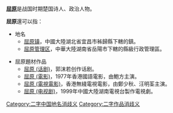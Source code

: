 '''[[屈原|屈原]]'''是战国时期楚国诗人、政治人物。

'''屈原'''還可以指：
*地名
**[[屈原镇|屈原镇]]，中國大陸湖北省宜昌市秭歸縣下轄的鎮。
**[[屈原管理区|屈原管理区]]，中華大陸湖南省岳陽市下轄的縣級行政管理區。

*屈原題材作品
**[[屈原_(话剧)|屈原 (话剧)]]，郭沫若创作话剧。
**[[屈原_(電影)|屈原 (電影)]]，1977年香港國語電影，由鮑方主演。
**[[屈原_(電視電影)|屈原 (電視電影)]]，香港無綫電視電影，由鄭少秋、汪明荃主演。
**[[屈原_(电视剧)|屈原 (电视剧)]]，1999年中國大陸湖南電視台製作電視劇。

{{Disambiguation|Cat=二字中國相關消歧義|Qu屈原}}
{{DEFAULTSORT:Qu屈原}}
[[Category:二字中国地名消歧义|Category:二字中国地名消歧义]]
[[Category:二字作品消歧义|Category:二字作品消歧义]]